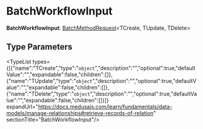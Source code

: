 
# BatchWorkflowInput

 **BatchWorkflowInput**: [BatchMethodRequest](../types.CommonTypes.BatchMethodRequest/page.mdx)&#60;TCreate, TUpdate, TDelete&#62;

## Type Parameters

<TypeList types={[{"name":"TCreate","type":"`object`","description":"","optional":true,"defaultValue":"","expandable":false,"children":[]},{"name":"TUpdate","type":"`object`","description":"","optional":true,"defaultValue":"","expandable":false,"children":[]},{"name":"TDelete","type":"`object`","description":"","optional":true,"defaultValue":"","expandable":false,"children":[]}]} expandUrl="https://docs.medusajs.com/learn/fundamentals/data-models/manage-relationships#retrieve-records-of-relation" sectionTitle="BatchWorkflowInput"/>
